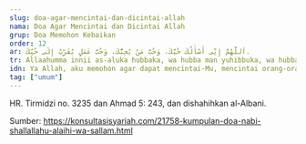 ```yaml
---
slug: doa-agar-mencintai-dan-dicintai-allah
nama: Doa Agar Mencintai dan Dicintai Allah
grup: Doa Memohon Kebaikan
order: 12
ar: اَللَّهُمَّ إِنِّى أَسْأَلُكَ حُبَّكَ، وَحُبَّ مَنْ يُحِبُّكَ، وَحُبَّ عَمَلٍ يُقَرِّبُ إِلَى حُبِّكَ.
tr: Allaahumma innii as-aluka hubbaka, wa hubba man yuhibbuka, wa hubba 'amalin yuqorribu ilaa hubbika.
idn: Ya Allah, aku memohon agar dapat mencintai-Mu, mencintai orang-orang yang mencintai-Mu, dan mencintai amal yang dapat mendekatkan diriku kepada cinta-Mu.
tag: ["umum"]
---
```


HR. Tirmidzi no. 3235 dan Ahmad 5: 243, dan dishahihkan al-Albani.

Sumber: https://konsultasisyariah.com/21758-kumpulan-doa-nabi-shallallahu-alaihi-wa-sallam.html
